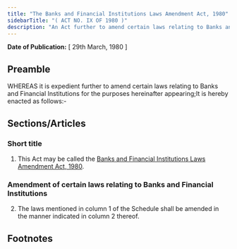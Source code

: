 ```yaml
---
title: "The Banks and Financial Institutions Laws Amendment Act, 1980"
sidebarTitle: "( ACT NO. IX OF 1980 )"
description: "An Act further to amend certain laws relating to Banks and Financial Institutions."
---
```


**Date of Publication:** [ 29th March, 1980 ]

## Preamble

WHEREAS it is expedient further to amend certain laws relating to Banks and Financial Institutions for the purposes hereinafter appearing;It is hereby enacted as follows:-

## Sections/Articles

### Short title

1. This Act may be called the [Banks and Financial Institutions Laws Amendment Act, 1980](/act-596.html "Banks and Financial Institutions Laws Amendment Act, 1980").

### Amendment of certain laws relating to Banks and Financial Institutions

2. The laws mentioned in column 1 of the Schedule shall be amended in the manner indicated in column 2 thereof.

## Footnotes
